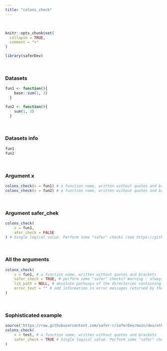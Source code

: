 ```yaml
---
title: "colons_check"
---
```

<br>

```r
knitr::opts_chunk$set(
  collapse = TRUE,
  comment = ">"
)
```

```r
library(saferDev)
```
<br>

### Datasets

```r
fun1 <- function(){
    base::sum(1, 3)
  }

fun2 <- function(){
    sum(1, 3)
  }
```
<br>

### Datasets info

```r
fun1
fun2
```
<br>

### Argument x
```r
colons_check(x = fun1) # a function name, written without quotes and brackets
colons_check(x = fun2) # a function name, written without quotes and brackets
```
<br>

### Argument safer_chek 
```r
colons_check(
    x = fun1, 
    afer_check = FALSE
) # Single logical value. Perform some "safer" checks (see https://github.com/safer-r) ?
```
<br>

### All the arguments
```r
colons_check(
    x = fun1, # a function name, written without quotes and brackets
    safer_check = TRUE, # perform some "safer" checks? Warning : always set this argument to FALSE if all_args_here() is used inside another safer function.
    lib_path = NULL, # absolute pathways of the directories containing the required packages if not in the default directories.
    error_text = "" # add information in error messages returned by the function.
)
```
<br>

### Sophisticated example
```r
source("https://raw.githubusercontent.com/safer-r/saferDev/main/dev/other/test.R")
colons_check(
    x = test, # a function name, written without quotes and brackets
    safer_check = TRUE # Single logical value. Perform some "safer" checks (see https://github.com/safer-r) ?
)
```
<br>
